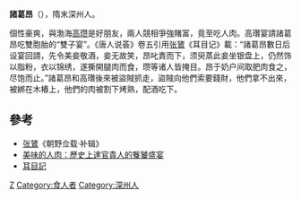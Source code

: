 {{copypaste|time=2017-06-14T08:17:12+00:00}}
'''諸葛昂'''（{{bd|?||?||}}），隋末深州人。

個性豪爽，與渤海[[高瓒|高瓒]]是好朋友，兩人競相爭強賭富，竟至吃人肉。高瓚宴請諸葛昂吃雙胞胎的“雙子宴”。《唐人说荟》卷五引用[[张鷟|张鷟]]《耳目记》載：“諸葛昂數日后设宴回請，先令美妾敬酒，妾无故笑，昂叱責而下，须臾蒸此妾坐银盘上，仍然饰以脂粉，衣以锦绣，遂撕開腿肉而食，瓒等诸人皆掩目。昂于奶户间取肥肉食之，尽饱而止。”諸葛昂和高瓚後來被盜賊抓走，盜賊向他們索要錢財，他們拿不出來，被綁在木樁上，他們的肉被割下烤熟，配酒吃下。

==參考==
*[[张鷟|张鷟]]《朝野佥载·补辑》
*[http://books.sina.com/bg/funny/focus/20120912/191840506.html 美味的人肉：歷史上達官貴人的餮饕盛宴]{{Wayback|url=http://books.sina.com/bg/funny/focus/20120912/191840506.html |date=20180209131522 }}
*[https://zh.wikisource.org/zh-hant/%E8%80%B3%E7%9B%AE%E8%A8%98 耳目記]

[[Category:隋朝人|Z]]
[[Category:食人者|Category:食人者]]
[[Category:深州人|Category:深州人]]
